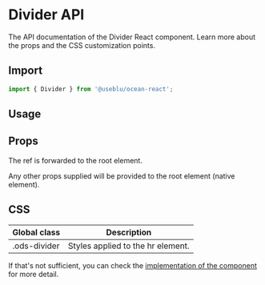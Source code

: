 
<Meta title="Components/Divider" component={Divider} />

# Divider API

The API documentation of the Divider React component. Learn more about the props and the CSS customization points.

## Import

```javascript
import { Divider } from '@useblu/ocean-react';
```

## Usage

<Canvas withSource="open" withToolbar>
  <Story name="Usage">
    <Divider style={{ width: 300 }} />
  </Story>
</Canvas>

## Props

The ref is forwarded to the root element.

Any other props supplied will be provided to the root element (native element).

## CSS

| Global class | Description                       |
| ------------ | --------------------------------- |
| .ods-divider | Styles applied to the hr element. |

If that's not sufficient, you can check the [implementation of the component](https://github.com/ocean-ds/ocean-web/blob/master/packages/ocean-react/src/Divider/Divider.tsx) for more detail.
